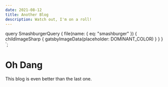 ```yaml
---
date: 2021-08-12
title: Another Blog
description: Watch out, I'm on a roll!
---
```



   query SmashburgerQuery {
     file(name: { eq: "smashburger" }) {
       childImageSharp {
         gatsbyImageData(placeholder: DOMINANT_COLOR)
       }
     }
   }
 `;


# Oh Dang

 <GatsbyImage
   image={getImage(props.data.file)}
   alt="a smashburger on a plate with french fries in the foreground"
 />

This blog is even better than the last one.